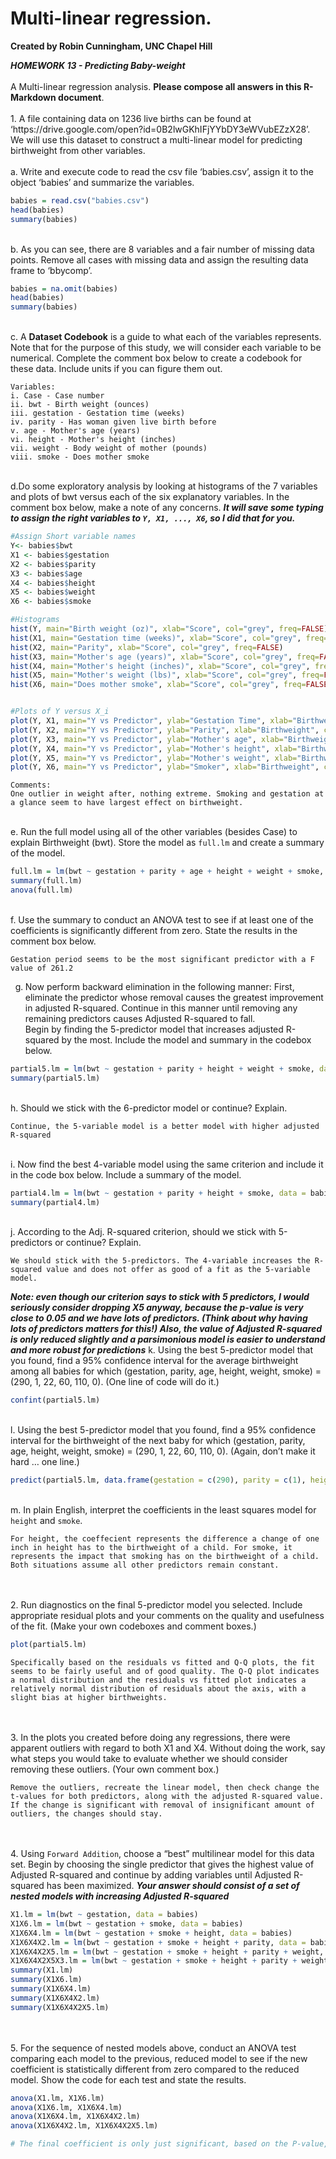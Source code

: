 # Multi-linear regression.

**Created by Robin Cunningham, UNC Chapel Hill**

***HOMEWORK 13 - Predicting Baby-weight***
<br><br>
A Multi-linear regression analysis. **Please compose all answers in this R-Markdown document**.
<br><br>
1. A file containing data on 1236 live births can be found at
'https://drive.google.com/open?id=0B2lwGKhIFjYYbDY3eWVubEZzX28'. We will use this dataset to construct a multi-linear model for predicting birthweight from other variables.
<br><br>
a. Write and execute code to read the csv file 'babies.csv', assign it to the object 'babies' and summarize the variables.
```r
babies = read.csv("babies.csv")
head(babies)
summary(babies)

```
<br>
b. As you can see, there are 8 variables and a fair number of missing data points. Remove all cases with missing data and assign the resulting data frame to 'bbycomp'.
```r
babies = na.omit(babies)
head(babies)
summary(babies)
```
<br>
c. A **Dataset Codebook** is a guide to what each of the variables represents. Note that for the purpose of this study, we will consider each variable to be numerical. Complete the comment box below to create a codebook for these data. Include units if you can figure them out.
```
Variables:
i. Case - Case number
ii. bwt - Birth weight (ounces)
iii. gestation - Gestation time (weeks)
iv. parity - Has woman given live birth before
v. age - Mother's age (years)
vi. height - Mother's height (inches)
vii. weight - Body weight of mother (pounds)
viii. smoke - Does mother smoke

```
<br>
d.Do some exploratory analysis by looking at histograms of the 7 variables and plots of bwt versus each of the six explanatory variables. In the comment box below, make a note of any concerns. ***It will save some typing to assign the right variables to `Y, X1, ..., X6`, so I did that for you.***
```r

#Assign Short variable names
Y<- babies$bwt
X1 <- babies$gestation
X2 <- babies$parity
X3 <- babies$age
X4 <- babies$height
X5 <- babies$weight
X6 <- babies$smoke

#Histograms
hist(Y, main="Birth weight (oz)", xlab="Score", col="grey", freq=FALSE)
hist(X1, main="Gestation time (weeks)", xlab="Score", col="grey", freq=FALSE)
hist(X2, main="Parity", xlab="Score", col="grey", freq=FALSE)
hist(X3, main="Mother's age (years)", xlab="Score", col="grey", freq=FALSE)
hist(X4, main="Mother's height (inches)", xlab="Score", col="grey", freq=FALSE)
hist(X5, main="Mother's weight (lbs)", xlab="Score", col="grey", freq=FALSE)
hist(X6, main="Does mother smoke", xlab="Score", col="grey", freq=FALSE)


#Plots of Y versus X_i
plot(Y, X1, main="Y vs Predictor", ylab="Gestation Time", xlab="Birthweight", col="blue")
plot(Y, X2, main="Y vs Predictor", ylab="Parity", xlab="Birthweight", col="blue")
plot(Y, X3, main="Y vs Predictor", ylab="Mother's age", xlab="Birthweight", col="blue")
plot(Y, X4, main="Y vs Predictor", ylab="Mother's height", xlab="Birthweight", col="blue")
plot(Y, X5, main="Y vs Predictor", ylab="Mother's weight", xlab="Birthweight", col="blue")
plot(Y, X6, main="Y vs Predictor", ylab="Smoker", xlab="Birthweight", col="blue")

```
```
Comments:
One outlier in weight after, nothing extreme. Smoking and gestation at a glance seem to have largest effect on birthweight.
```
<br>
e. Run the full model using all of the other variables (besides Case) to explain Birthweight (bwt). Store the model as `full.lm` and create a summary of the model.
```r
full.lm = lm(bwt ~ gestation + parity + age + height + weight + smoke, data = babies)
summary(full.lm)
anova(full.lm)
```
<br>
f. Use the summary to conduct an ANOVA test to see if at least one of the coefficients is significantly different from zero. State the results in the comment box below.
```
Gestation period seems to be the most significant predictor with a F value of 261.2
```
g. Now perform backward elimination in the following manner: First, eliminate the predictor whose removal causes the greatest improvement in adjusted R-squared. Continue in this manner until removing any remaining predictors causes Adjusted R-squared to fall. <br>
Begin by finding the 5-predictor model that increases adjusted R-squared by the most. Include the model and summary in the codebox below.
```r
partial5.lm = lm(bwt ~ gestation + parity + height + weight + smoke, data = babies)
summary(partial5.lm)
```
<br>
h. Should we stick with the 6-predictor model or continue? Explain.
```
Continue, the 5-variable model is a better model with higher adjusted R-squared
```
<br>
i. Now find the best 4-variable model using the same criterion and include it in the code box below. Include a summary of the model.
```r
partial4.lm = lm(bwt ~ gestation + parity + height + smoke, data = babies)
summary(partial4.lm)

```
<br>
j. According to the Adj. R-squared criterion, should we stick with 5-predictors or continue? Explain.
```
We should stick with the 5-predictors. The 4-variable increases the R-squared value and does not offer as good of a fit as the 5-variable model.
```
***Note: even though our criterion says to stick with 5 predictors, I would seriously consider dropping X5 anyway, because the p-value is very close to 0.05 and we have lots of predictors. (Think about why having lots of predictors matters for this!) Also, the value of Adjusted R-squared is only reduced slightly and a parsimonious model is easier to understand and more robust for predictions***
k. Using the best 5-predictor model that you found, find a 95% confidence interval for the average birthweight among all babies for which (gestation, parity, age, height, weight, smoke) = (290, 1, 22, 60, 110, 0). (One line of code will do it.)
```r
confint(partial5.lm)
```
<br>
l. Using the best 5-predictor model that you found, find a 95% confidence interval for the birthweight of the next baby for which (gestation, parity, age, height, weight, smoke) = (290, 1, 22, 60, 110, 0). (Again, don't make it hard ... one line.)
```r
predict(partial5.lm, data.frame(gestation = c(290), parity = c(1), height = c(60), weight = c(10), smoke = c(0)), interval="confidence")
```
<br>
m. In plain English, interpret the coefficients in the least squares model for `height` and `smoke`.
```
For height, the coeffecient represents the difference a change of one inch in height has to the birthweight of a child. For smoke, it represents the impact that smoking has on the birthweight of a child. Both situations assume all other predictors remain constant.
```
<br><br>
2. Run diagnostics on the final 5-predictor model you selected. Include appropriate residual plots and your comments on the quality and usefulness of the fit. (Make your own codeboxes and comment boxes.)
```r
plot(partial5.lm)
```
```
Specifically based on the residuals vs fitted and Q-Q plots, the fit seems to be fairly useful and of good quality. The Q-Q plot indicates a normal distribution and the residuals vs fitted plot indicates a relatively normal distribution of residuals about the axis, with a slight bias at higher birthweights.
```
<br><br>
3. In the plots you created before doing any regressions, there were apparent outliers with regard to both X1 and X4. Without doing the work, say what steps you would take to evaluate whether we should consider removing these outliers. (Your own comment box.)
```
Remove the outliers, recreate the linear model, then check change the t-values for both predictors, along with the adjusted R-squared value. If the change is significant with removal of insignificant amount of outliers, the changes should stay.
```
<br><br>
4. Using `Forward Addition`, choose a "best" multilinear model for this data set. Begin by choosing the single predictor that gives the highest value of Adjusted R-squared and continue by adding variables until Adjusted R-squared has been maximized. ***Your answer should consist of a set of nested models with increasing Adjusted R-squared***
```r
X1.lm = lm(bwt ~ gestation, data = babies)
X1X6.lm = lm(bwt ~ gestation + smoke, data = babies)
X1X6X4.lm = lm(bwt ~ gestation + smoke + height, data = babies)
X1X6X4X2.lm = lm(bwt ~ gestation + smoke + height + parity, data = babies)
X1X6X4X2X5.lm = lm(bwt ~ gestation + smoke + height + parity + weight, data = babies)
X1X6X4X2X5X3.lm = lm(bwt ~ gestation + smoke + height + parity + weight + age, data = babies)
summary(X1.lm)
summary(X1X6.lm)
summary(X1X6X4.lm)
summary(X1X6X4X2.lm)
summary(X1X6X4X2X5.lm)
```
<br><br>
5. For the sequence of nested models above, conduct an ANOVA test comparing each model to the previous, reduced model to see if the new coefficient is statistically different from zero compared to the reduced model. Show the code for each test and state the results.
```r
anova(X1.lm, X1X6.lm)
anova(X1X6.lm, X1X6X4.lm)
anova(X1X6X4.lm, X1X6X4X2.lm)
anova(X1X6X4X2.lm, X1X6X4X2X5.lm)

# The final coefficient is only just significant, based on the P-value, and we should consider not including in in the model
```

